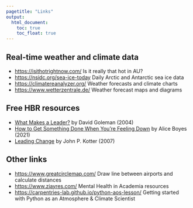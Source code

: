 ```yaml
---
pagetitle: "Links"
output:
  html_document: 
    toc: true
    toc_float: true
---
```

<link rel="shortcut icon" type="image/x-icon" href="favicon.ico">
<link rel="stylesheet" href="styles.css" type="text/css">

## Real-time weather and climate data
- [https://isithotrightnow.com/](https://isithotrightnow.com/) Is it really that hot in AU?
- [https://nsidc.org/sea-ice-today](https://nsidc.org/sea-ice-today) Daily Arctic and Antarctic sea ice data
- [https://climatereanalyzer.org/](https://climatereanalyzer.org/) Weather forecasts and climate charts
- [https://www.wetterzentrale.de/](https://www.wetterzentrale.de/) Weather forecast maps and diagrams

## Free HBR resources
- [What Makes a Leader?](https://agis93.wordpress.com/wp-content/uploads/2014/02/hbr_dan_goleman_what_makes_a_leader.pdf) by David Goleman (2004)
- [How to Get Something Done When You're Feeling Down](https://hbr.org/2021/10/how-to-get-something-done-when-youre-feeling-down) by Alice Boyes (2021)
- [Leading Change](https://irp-cdn.multiscreensite.com/6e5efd05/files/uploaded/Leading%20Change.pdf) by John P. Kotter (2007)

## Other links
- [https://www.greatcirclemap.com/](https://www.greatcirclemap.com/) Draw line between airports and calculate distances
- [https://www.zjayres.com/](https://www.zjayres.com/) Mental Health in Academia resources
- [https://carpentries-lab.github.io/python-aos-lesson/](https://carpentries-lab.github.io/python-aos-lesson/) Getting started with Python as an Atmosphere \& Climate Scientist




